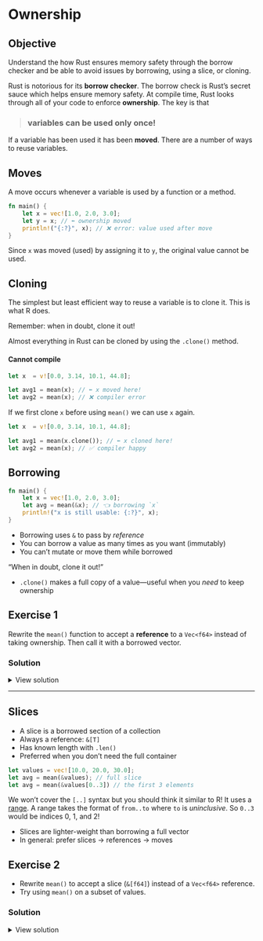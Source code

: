 # Ownership

::: callout-tip
## Objective

Understand the how Rust ensures memory safety through the borrow checker and be able to avoid issues by borrowing, using a slice, or cloning.
:::


Rust is notorious for its **borrow checker**. The borrow check is Rust's secret sauce which helps ensure memory safety. At compile time, Rust looks through all of your code to enforce **ownership**. The key is that

> ### variables can be used only once!

If a variable has been used it has been **moved**. There are a number of ways to reuse variables.

## Moves

A move occurs whenever a variable is used by a function or a method.

```rust
fn main() {
    let x = vec![1.0, 2.0, 3.0];
    let y = x; // ⬅️ ownership moved
    println!("{:?}", x); // ❌ error: value used after move
}
```

Since `x` was moved (used) by assigning it to `y`, the original value cannot be used.


## Cloning

The simplest but least efficient way to reuse a variable is to clone it. This is what R does.

::: callout-tip
Remember: when in doubt, clone it out!
:::

Almost everything in Rust can be cloned by using the `.clone()` method.

::: callout-important

#### Cannot compile

```rust
let x  = v![0.0, 3.14, 10.1, 44.8];

let avg1 = mean(x); // ⬅️ x moved here!
let avg2 = mean(x); // ❌ compiler error
```
:::

If we first clone `x` before using `mean()` we can use `x` again.

```rust
let x  = v![0.0, 3.14, 10.1, 44.8];

let avg1 = mean(x.clone()); // ⬅️ x cloned here!
let avg2 = mean(x); // ✅ compiler happy
```


## Borrowing

```rust
fn main() {
    let x = vec![1.0, 2.0, 3.0];
    let avg = mean(&x); // 👈 borrowing `x`
    println!("x is still usable: {:?}", x);
}
```

- Borrowing uses `&` to pass by *reference*
- You can borrow a value as many times as you want (immutably)
- You can't mutate or move them while borrowed

::: callout-note
"When in doubt, clone it out!"
:::

- `.clone()` makes a full copy of a value—useful when you *need* to keep ownership

## Exercise 1

Rewrite the `mean()` function to accept a **reference** to a `Vec<f64>` instead of taking ownership. Then call it with a borrowed vector.

### Solution

<details>
<summary>View solution</summary>

```rust
fn mean(x: &Vec<f64>) -> f64 {
    let mut total = 0.0;
    for xi in x {
        total += xi;
    }
    total / x.len() as f64
}
```

</details>

---

## Slices

- A slice is a borrowed section of a collection
- Always a reference: `&[T]`
- Has known length with `.len()`
- Preferred when you don't need the full container

```rust
let values = vec![10.0, 20.0, 30.0];
let avg = mean(&values); // full slice
let avg = mean(&values[0..3]) // the first 3 elements
```

::: callout-tip
We won't cover the `[..]` syntax but you should think it similar to R! It uses a [range](https://doc.rust-lang.org/rust-by-example/flow_control/for.html). A range takes the format of `from..to` where `to` is _uninclusive_. So `0..3` would be indices 0, 1, and 2!
:::

- Slices are lighter-weight than borrowing a full vector
- In general: prefer slices → references → moves

## Exercise 2

- Rewrite `mean()` to accept a slice (`&[f64]`) instead of a `Vec<f64>` reference.
- Try using `mean()` on a subset of values.

### Solution

<details>
<summary>View solution</summary>

```rust
fn mean(x: &[f64]) -> f64 {
    let mut total = 0.0;
    for xi in x {
        total += xi;
    }
    total / x.len() as f64
}
```

</details>
